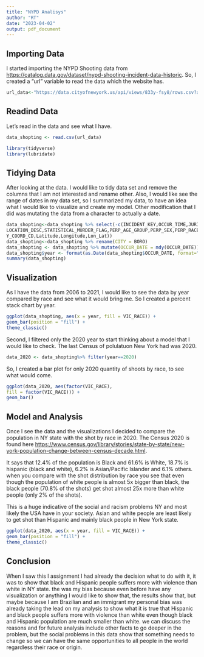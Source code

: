 ---
title: "NYPD Analisys"
author: "RT"
date: "2023-04-02"
output: pdf_document
---


## Importing Data

I started importing the NYPD Shooting data from <https://catalog.data.gov/dataset/nypd-shooting-incident-data-historic>. So, I created a "url" variable to read the data which the website has.
```{r import_data}
url_data<-"https://data.cityofnewyork.us/api/views/833y-fsy8/rows.csv?accessType=DOWNLOAD"
```

## Readind Data

Let's read in the data and see what I have.
```{r read_data}
data_shopting <- read.csv(url_data)
```

```{r library, include=FALSE}
library(tidyverse)
library(lubridate)
```

## Tidying Data

After looking at the data. I would like to tidy data set and remove the columns that I am not interested and rename other. Also, I would like see the range of dates in my data set, so I summarized my data, to have an idea what I would like to visualize and create my model. Other modification that I did was mutating the data from a character to actually a date.
```{r tidy_data}
data_shopting<-data_shopting %>% select(-c(INCIDENT_KEY,OCCUR_TIME,JURISDICTION_CODE,
LOCATION_DESC,STATISTICAL_MURDER_FLAG,PERP_AGE_GROUP,PERP_SEX,PERP_RACE,X_COORD_CD,
Y_COORD_CD,Latitude,Longitude,Lon_Lat))
data_shopting<-data_shopting %>% rename(CITY = BORO)
data_shopting <- data_shopting %>% mutate(OCCUR_DATE = mdy(OCCUR_DATE))
data_shopting$year <- format(as.Date(data_shopting$OCCUR_DATE, format="%m/%d/%Y"),"%Y")
summary(data_shopting)

```

## Visualization
As I have the data from 2006 to 2021, I would like to see the data by year compared by race and see what it would bring me. So I created a percent stack chart by year.

```{r visualization_1}
ggplot(data_shopting, aes(x = year, fill = VIC_RACE)) +
geom_bar(position = "fill") +
theme_classic()

```
Second, I filtered only the 2020 year to start thinking about a model that I would like to check. The last Census of polulatuon New York had was 2020.
```{r data_2020}
data_2020 <- data_shopting%>% filter(year==2020)
```

So, I created a bar plot for only 2020 quantity of shoots by race, to see what would come.

```{r visualization_2}
ggplot(data_2020, aes(factor(VIC_RACE),
fill = factor(VIC_RACE))) +
geom_bar()

```

## Model and Analysis
Once I see the data and the visualizations I decided to compare the population in NY state with the shot by race in 2020. The Census 2020 is found here <https://www.census.gov/library/stories/state-by-state/new-york-population-change-between-census-decade.html>. 

It says that 12.4% of the population is Black and 61.6% is White, 18.7% is hispanic (black and white), 6.2% is Asian/Pacific Islander and 6.1% others. when you compare with the shot distribution by race you see that even though the population of white people is almost 5x bigger than black, the black people (70.8% of the shots) get shot almost 25x more than white people (only 2% of the shots).

This is a huge indicative of the social and racism problems NY and most likely the USA have in your society. Asian and white people are least likely to get shot than Hispanic and mainly black people in New York state.

```{r model}
ggplot(data_2020, aes(x = year, fill = VIC_RACE)) +
geom_bar(position = "fill") +
theme_classic()
```

## Conclusion

When I saw this I assignment I had already the decision what to do with it, it was to show that black and Hispanic people suffers more with violence than white in NY state. the was my bias because even before have any visualization or anything I would like to show that, the results show that, but maybe because I am Brazilian and an immigrant my personal bias was already taking the lead on my analysis to show what it is true that Hispanic and black people suffers more with violence than white even though black and Hispanic population are much smaller than white. we can discuss the reasons and for future analysis include other facts to go deeper in the problem, but the social problems in this data show that something needs to change so we can have the same opportunities to all people in the world regardless their race or origin.

